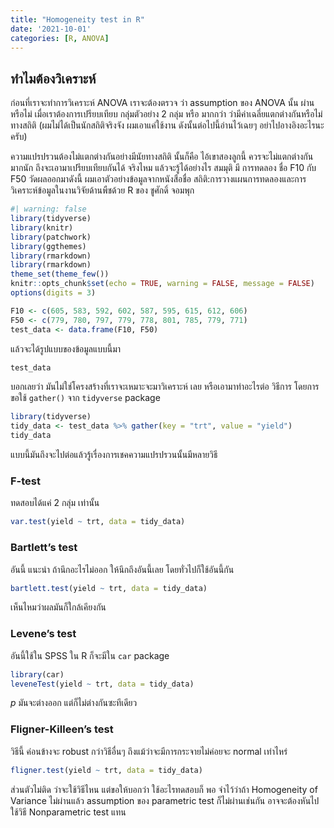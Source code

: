 ```yaml
---
title: "Homogeneity test in R"
date: '2021-10-01'
categories: [R, ANOVA]
---
```


## ทำไมต้องวิเคราะห์

ก่อนที่เราจะทำการวิเคราะห์ ANOVA เราจะต้องตรวจ ว่า assumption ของ ANOVA นั้น ผ่านหรือไม่ เมื่อเราต้องการเปรียบเทียบ กลุ่มตัวอย่าง 2 กลุ่ม หรือ มากกว่า ว่ามีค่าเฉลี่ยแตกต่างกันหรือไม่ทางสถิติ (ผมไม่ได้เป็นนักสถิติจริงจัง ผมเอาแค่ใช้งาน ดังนั้นต่อไปนี้อ่านไว้เฉยๆ อย่าไปอางอิงอะไรนะครับ)

ความแปรปรวนต้องไม่แตกต่างกันอย่างมีนัยทางสถิติ นั้นก็คือ ไอ้เขาสองลูกนี้ ควรจะไม่แตกต่างกันมากนัก ถึงจะเอามาเปรียบเทียบกันได้ จริงไหม แล้วจะรู้ได้อย่างไร สมมุติ มี การทดลอง ชื่อ F10 กับ F50 วัดผลออกมาดังนี้ ผมเอาตัวอย่างข้อมูลจากหนังสือชื่อ สถิติ:การวางแผนการทดลองและการวิเคราะห์ข้อมูลในงานวิจัยด้านพืชด้วย R ของ ชูศักดิ์ จอมพุก

```r
#| warning: false
library(tidyverse)
library(knitr)
library(patchwork)
library(ggthemes)
library(rmarkdown)
library(rmarkdown)
theme_set(theme_few())
knitr::opts_chunk$set(echo = TRUE, warning = FALSE, message = FALSE)
options(digits = 3)
```

```r
F10 <- c(605, 583, 592, 602, 587, 595, 615, 612, 606)
F50 <- c(779, 780, 797, 779, 778, 801, 785, 779, 771)
test_data <- data.frame(F10, F50)
```

แล้วจะได้รูปแบบของข้อมูลแบบนี้มา

```r
test_data
```

บอกเลยว่า มันไม่ใช่โครงสร้างที่เราจะเหมาะจะมาวิเคราะห์ เลย หรือเอามาทำอะไรต่อ วิธีการ โดยการขอใช้ `gather()` จาก `tidyverse` package

```r
library(tidyverse)
tidy_data <- test_data %>% gather(key = "trt", value = "yield")
tidy_data
```

แบบนี้มันถึงจะไปต่อแล้วรู้เรื่องการเชคความแปรปรวนนั้นมีหลายวิธี

### F-test

ทดสอบได้แค่ 2 กลุ่ม เท่านั้น

```r
var.test(yield ~ trt, data = tidy_data)
```

### Bartlett's test

อันนี้ แนะนำ ถ้านึกอะไรไม่ออก ให้นึกถึงอันนี้เลย โดยทั่วไปก็ใช้อันนี้กัน

```r
bartlett.test(yield ~ trt, data = tidy_data)
```

เห็นไหมว่าผลมันก็ใกล้เคียงกัน

### Levene's test

อันนี้ใช้ใน SPSS ใน R ก็จะมีใน `car` package

```r
library(car)
leveneTest(yield ~ trt, data = tidy_data)
```

*p* มันจะต่างออก แต่ก็ไม่ต่างกันซะทีเดียว

### Fligner-Killeen's test

วิธีนี้ ค่อนข้างจะ robust กว่าวิธีอื่นๆ ถึงแม้ว่าจะมีการกระจายไม่ค่อยจะ normal เท่าไหร่

```r
fligner.test(yield ~ trt, data = tidy_data)
```

ส่วนตัวไม่ติด ว่าจะใช้วิธีไหน แต่ขอให้บอกว่า ใช้อะไรทดสอบก็ พอ จำไว้ว่าถ้า Homogeneity of Variance ไม่ผ่านแล้ว assumption ของ parametric test ก็ไม่ผ่านเช่นกัน อาจจะต้องหันไปใช้วิธี Nonparametric test แทน
